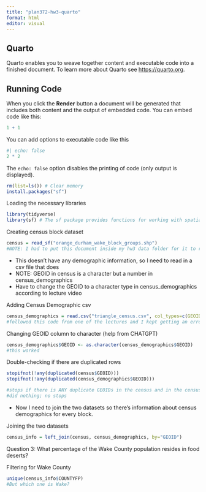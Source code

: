 ```yaml
---
title: "plan372-hw3-quarto"
format: html
editor: visual
---
```


## Quarto

Quarto enables you to weave together content and executable code into a finished document. To learn more about Quarto see <https://quarto.org>.

## Running Code

When you click the **Render** button a document will be generated that includes both content and the output of embedded code. You can embed code like this:

```r
1 + 1
```

You can add options to executable code like this

```r
#| echo: false
2 * 2
```

The `echo: false` option disables the printing of code (only output is displayed).

```r
rm(list=ls()) # Clear memory
install.packages("sf")
```

Loading the necessary libraries

```r
library(tidyverse)
library(sf) # The sf package provides functions for working with spatial data
```

Creating census block dataset
```r
census = read_sf("orange_durham_wake_block_groups.shp")
#NOTE: I had to put this document inside my hw3 data folder for it to run properly, and also open a new project as hw3 data
```

- This doesn't have any demographic information, so I need to read in a csv file that does 
- NOTE: GEOID in census is a character but a number in census_demographics 
- Have to change the GEOID to a character type in census_demographics according to lecture video

Adding Census Demographic csv
```r
census_demographics = read.csv("triangle_census.csv", col_types=c(GEOID="character"))
#followed this code from one of the lectures and I kept getting an error. I asked ChatGPT what this error meant and it told me that this was a code from the readr package, which I have not downloaded, and that there was an easier way to do it, which is shown below.
```

Changing GEOID column to character (help from CHATGPT)
```r
census_demographics$GEOID <- as.character(census_demographics$GEOID)
#this worked
```

Double-checking if there are duplicated rows
```r
stopifnot(!any(duplicated(census$GEOID))) 
stopifnot(!any(duplicated(census_demographics$GEOID))) 

#stops if there is ANY duplicate GEOIDs in the census and in the census demographic datasets, which is necessary because we need to do a 1 to 1 ratio with them both 
#did nothing; no stops 
```

- Now I need to join the two datasets so there's information about census demographics for every block.

Joining the two datasets 
```r
census_info = left_join(census, census_demographics, by="GEOID")
```

Question 3: What percentage of the Wake County population resides in food deserts?

Filtering for Wake County
```r
unique(census_info$COUNTYFP) 
#But which one is Wake?
```